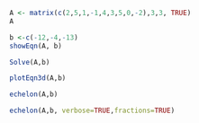 ```r
A <- matrix(c(2,5,1,-1,4,3,5,0,-2),3,3, TRUE)
A
```
```r
b <-c(-12,-4,-13)
showEqn(A, b)
```
```r
Solve(A,b)
```
```r
plotEqn3d(A,b)
```
```r
echelon(A,b)
```
```r
echelon(A,b, verbose=TRUE,fractions=TRUE)
```

